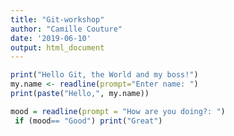 ```yaml
---
title: "Git-workshop"
author: "Camille Couture"
date: '2019-06-10'
output: html_document
---
```


```r
print("Hello Git, the World and my boss!")
my.name <- readline(prompt="Enter name: ")
print(paste("Hello,", my.name))

mood = readline(prompt = "How are you doing?: ")
 if (mood== "Good") print("Great")
```


